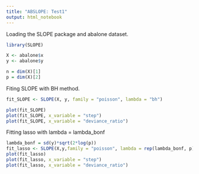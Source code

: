 ```yaml
---
title: "ABSLOPE: Test1"
output: html_notebook
---
```


Loading the SLOPE package and abalone dataset.
```r
library(SLOPE)

X <- abalone$x
y <- abalone$y
```


```r
n = dim(X)[1]
p = dim(X)[2]

```

Fiting SLOPE with BH method.
```r
fit_SLOPE <- SLOPE(X, y, family = "poisson", lambda = "bh")

plot(fit_SLOPE)
plot(fit_SLOPE, x_variable = "step")
plot(fit_SLOPE, x_variable = "deviance_ratio")


```

Fitting lasso with lambda = lambda_bonf
```r
lambda_bonf = sd(y)*sqrt(2*log(p))
fit_lasso <- SLOPE(X,y,family = "poisson", lambda = rep(lambda_bonf, p))
plot(fit_lasso)
plot(fit_lasso, x_variable = "step")
plot(fit_lasso, x_variable = "deviance_ratio")
```

